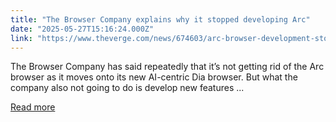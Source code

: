 ```yaml
---
title: "The Browser Company explains why it stopped developing Arc"
date: "2025-05-27T15:16:24.000Z"
link: "https://www.theverge.com/news/674603/arc-browser-development-stopped-dia-browser-company"
---
```


The Browser Company has said repeatedly that it’s not getting rid of the Arc browser as it moves onto its new AI-centric Dia browser. But what the company also not going to do is develop new features ...

[Read more](https://www.theverge.com/news/674603/arc-browser-development-stopped-dia-browser-company)
